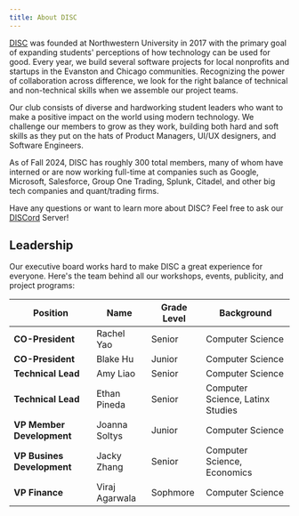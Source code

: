 ```yaml
---
title: About DISC
---
```


[DISC](https://sites.northwestern.edu/discnu/) was founded at Northwestern University in 2017 with the primary goal of expanding students' perceptions of how technology can be used for good. Every year, we build several software projects for local nonprofits and startups in the Evanston and Chicago communities. Recognizing the power of collaboration across difference, we look for the right balance of technical and non-technical skills when we assemble our project teams.

Our club consists of diverse and hardworking student leaders who want to make a positive impact on the world using modern technology. We challenge our members to grow as they work, building both hard and soft skills as they put on the hats of Product Managers, UI/UX designers, and Software Engineers.

As of Fall 2024, DISC has roughly 300 total members, many of whom have interned or are now working full-time at companies such as Google, Microsoft, Salesforce, Group One Trading, Splunk, Citadel, and other big tech companies and quant/trading firms.

Have any questions or want to learn more about DISC? Feel free to ask our [DISCord](https://discord.gg/mqRQ7s9CyS) Server!


## Leadership

Our executive board works hard to make DISC a great experience for everyone. Here's the team behind all our workshops, events, publicity, and project programs:


| Position                   | Name           | Grade Level | Background                       |
| -------------------------- | -------------- | ----------- | -------------------------------- |
| **CO-President**           | Rachel Yao     | Senior      | Computer Science                 |
| **CO-President**           | Blake Hu       | Junior      | Computer Science                 |
| **Technical Lead**         | Amy Liao       | Senior      | Computer Science                 |
| **Technical Lead**         | Ethan Pineda   | Senior      | Computer Science, Latinx Studies |
| **VP Member Development**  | Joanna Soltys  | Junior      | Computer Science                 |
| **VP Busines Development** | Jacky Zhang    | Senior      | Computer Science, Economics      |
| **VP Finance**             | Viraj Agarwala | Sophmore    | Computer Science                 |


